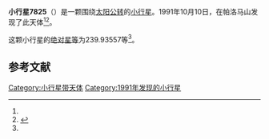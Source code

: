 {{Infobox planet
| bgcolour = #FFFFC0
| name = 7825
| symbol = 
| image = 
| caption = 
| discovery = yes
| discovery_ref = 
| discoverer = {{link-en|杰夫·T·阿鲁|Jeff T. Alu}}
| discovery_site = [[帕洛马山|帕洛马山]] 
| discovered = 1991年10月10日
| designations = yes
| mp_name = 
| named_after = 
| alt_names = 1991 TL1/ 1989 GV3
| mp_category = [[主带小行星|主带小行星]]
| orbit_ref = <ref name="a">[http://ssd.jpl.nasa.gov/sbdb.cgi?sstr=7825 7825] {{Wayback|url=http://ssd.jpl.nasa.gov/sbdb.cgi?sstr=7825 |date=20210717070219 }}，小行星數據庫瀏覽器（JPL Small-Body Database Browser）－[[美国国家航空航天局|美国国家航空航天局]]喷气推进实验室</ref>
| epoch = 2456400.5 (2013年4月18日更新)
| aphelion = {{convert|3.0958943|AU|km|3|abbr=on|lk=out}}
| perihelion = {{convert|1.7475167|AU|km|3|abbr=on}}
| semimajor = {{convert|2.4217055|AU|km|3|abbr=on}}
| eccentricity = 0.2783942
| period = 1376.513333 [[日|日]]<br />3.77[[儒略年|儒略年]]
| avg_speed = 
| inclination = 19.89520
| asc_node = 196.11074
| mean_anomaly = 
| arg_peri = 239.93557
| satellites = 
| physical_characteristics = yes
| dimensions = 
| mass = 
| density = 
| surface_grav = 
| escape_velocity = 
| sidereal_day = 
| axial_tilt = 
| pole_ecliptic_lat = 
| pole_ecliptic_lon = 
| albedo = 
| temperatures= 
| temp_name1 = 
| mean_temp_1 = 
| max_temp_1 = 
| temp_name2 = 
| max_temp_2 = 
| spectral_type = 
| abs_magnitude = 239.93557
}}

'''小行星7825'''（{{lang-en|7825}}）是一颗围绕[[太阳|太阳]][[公转|公转]]的[[小行星|小行星]]。1991年10月10日，{{link-en|杰夫·T·阿鲁|Jeff T. Alu}}在帕洛马山发现了此天体<ref name="a" /><ref>{{cite news|title=小行星列表|url=http://cfa-www.harvard.edu/iau/lists/NumberedMPs.txt|accessdate=2013-07-08|newspaper=哈佛大学|archive-date=2008-05-17|archive-url=https://web.archive.org/web/20080517010638/http://cfa-www.harvard.edu/iau/lists/NumberedMPs.txt|dead-url=no}}</ref>。

这颗小行星的[[绝对星等|绝对星等]]为239.93557等<ref name="a" />。

==参考文献==
{{reflist}}
{{Minor Planet Number|[[小行星7824|小行星7824]]|[[小行星7826|小行星7826]]}}

{{小天体}}

[[Category:小行星带天体|Category:小行星带天体]]
[[Category:1991年发现的小行星|Category:1991年发现的小行星]]

{{asteroid-stub}}
